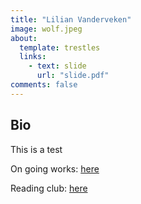 ```yaml
---
title: "Lilian Vanderveken"
image: wolf.jpeg
about:
  template: trestles
  links:
    - text: slide
      url: "slide.pdf"
comments: false
---
```



## Bio

This is a test 


On going works: [here](Tipping)


Reading club: [here](Reading_club)